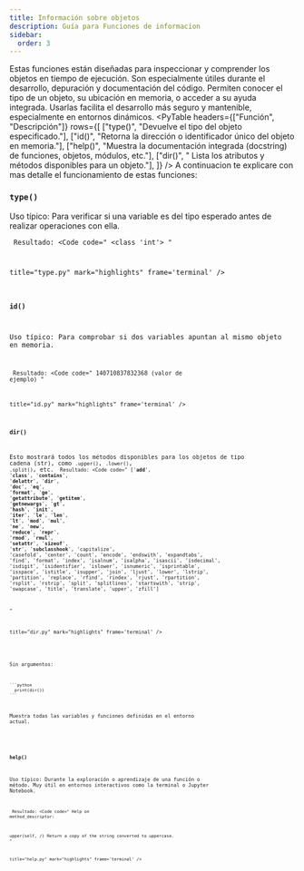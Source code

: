 ```yaml
---
title: Información sobre objetos
description: Guía para Funciones de informacion
sidebar:
  order: 3
---
```


Estas funciones están diseñadas para inspeccionar y comprender los objetos en tiempo de ejecución. Son especialmente útiles durante el desarrollo, depuración y documentación del código. Permiten conocer el tipo de un objeto, su ubicación en memoria, o acceder a su ayuda integrada. Usarlas facilita el desarrollo más seguro y mantenible, especialmente en entornos dinámicos.
<PyTable 
  headers={["Función", "Descripción"]}
  rows={[
    ["type()", "Devuelve el tipo del objeto especificado."],
    ["id()", "Retorna la dirección o identificador único del objeto en memoria."],
    ["help()", "Muestra la documentación integrada (docstring) de funciones, objetos, módulos, etc."],
    ["dir()", "	Lista los atributos y métodos disponibles para un objeto."],
  ]}
/>
A continuacion te explicare con mas detalle el funcionamiento de estas funciones:

### <code>type()</code>

 Uso típico: Para verificar si una variable es del tipo esperado antes de realizar operaciones con ella.

<Code 
code="
x = 42
print(type(x))
"
lang="py" 
title="type.py" 
mark="highlights"
frame='auto' />
Resultado: 
<Code 
code="
<class 'int'>
"

title="type.py" 
mark="highlights"
frame='terminal' />

### <code>id()</code>

Uso típico: Para comprobar si dos variables apuntan al mismo objeto en memoria.

<Code 
code="
a = 10
b = a
print(id(a)) 
print(id(b))  # Mismo ID que a, ya que ambos apuntan al mismo objeto
"
lang="py" 
title="id.py" 
mark="highlights"
frame='auto' />
Resultado: 
<Code 
code="
140710837832368 (valor de ejemplo)
"

title="id.py" 
mark="highlights"
frame='terminal' />

### <code>dir()</code>

 Esto mostrará todos los métodos disponibles para los objetos de tipo cadena (str), como <code>.upper()</code>, <code>.lower()</code>, <code>.split()</code>, etc.
<Code 
code="
print(dir(str))
"
lang="py" 
title="dir.py" 
mark="highlights"
frame='auto' />
Resultado: 
<Code 
code="
['__add__', '__class__', '__contains__', '__delattr__', '__dir__',
 '__doc__', '__eq__', '__format__', '__ge__', '__getattribute__',
 '__getitem__', '__getnewargs__', '__gt__', '__hash__', '__init__',
 '__iter__', '__le__', '__len__', '__lt__', '__mod__', '__mul__',
 '__ne__', '__new__', '__reduce__', '__repr__', '__rmod__', '__rmul__',
 '__setattr__', '__sizeof__', '__str__', '__subclasshook__',
 'capitalize', 'casefold', 'center', 'count', 'encode', 'endswith',
 'expandtabs', 'find', 'format', 'index', 'isalnum', 'isalpha', 'isascii',
 'isdecimal', 'isdigit', 'isidentifier', 'islower', 'isnumeric',
 'isprintable', 'isspace', 'istitle', 'isupper', 'join', 'ljust', 'lower',
 'lstrip', 'partition', 'replace', 'rfind', 'rindex', 'rjust', 'rpartition',
 'rsplit', 'rstrip', 'split', 'splitlines', 'startswith', 'strip', 'swapcase',
 'title', 'translate', 'upper', 'zfill']

"

title="dir.py" 
mark="highlights"
frame='terminal' />

<Aside type='note'>

Sin argumentos:

    ```python
      print(dir())
    ```
Muestra todas las variables y funciones definidas en el entorno actual.
</Aside>

### <code>help()</code>

Uso típico: Durante la exploración o aprendizaje de una función o método. Muy útil en entornos interactivos como la terminal o Jupyter Notebook.

<Code 
code="
help(str.upper)
"
lang="py" 
title="help.py" 
mark="highlights"
frame='auto' />
Resultado: 
<Code 
code="
Help on method_descriptor:

upper(self, /)
    Return a copy of the string converted to uppercase.
"

title="help.py" 
mark="highlights"
frame='terminal' />